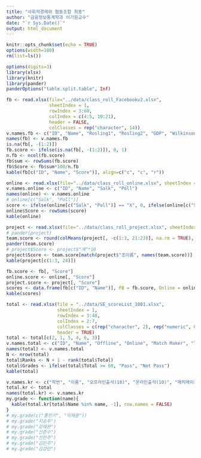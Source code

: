 ```yaml
---
title: "사회적경제와 협동조합 최종"
author: "금융정보통계학과 이기원교수"
date: "`r Sys.Date()`"
output: html_document
---
```


```r
knitr::opts_chunk$set(echo = TRUE)
options(width=180)
rm(list=ls())
```

```r
options(digits=3)
library(xlsx)
library(knitr)
library(pander)
panderOptions("table.split.table", Inf)
```

<!--### Facebook Data-->

```r
fb <- read.xlsx(file="../data/class_roll_Facebookv2.xlsx", 
                sheetIndex = 1, 
                rowIndex = 3:60, 
                colIndex = c(4:5, 10:21), 
                header = FALSE, 
                colClasses = rep("character", 14))
v.names.fb <- c("ID", "Name", "Rosling1", "Rosling2", "GDP", "Wilkinson", "Piketty", "Hanauer", "de_Waal", "Rice", "Zimbardo", "Cain", "Ariely", "Ramachandran")
names(fb) <- v.names.fb
is.na(fb[, -(1:2)])
fb.score <- ifelse(is.na(fb[, -(1:2)]), 0, 1)
n.fb <- ncol(fb.score)
fb$sum <- rowSums(fb.score)
fb$Score <- fb$sum*100/n.fb
kable(fb[c("ID", "Name", "Score")], align=c("c", "c", "r"))
```

<!--### Online Attendance-->

```r
online <- read.xlsx(file="../data/class_roll_online.xlsx", sheetIndex = 1, rowIndex = 3:70, colIndex = c(3:4, 11:12), header = FALSE, colClasses = rep("character", 4))
v.names.online <- c("ID", "Name", "Salk", "Poll")
names(online) <- v.names.online
# online[c("Salk", "Poll")]
score <- ifelse(online[c("Salk", "Poll")] == "X", 0, ifelse(online[c("Salk", "Poll")] == "O", 50, 25))
online$Score <- rowSums(score)
kable(online)
```

<!--### Team Projects-->

```r
project <- read.xlsx(file="../data/class_roll_project.xlsx", sheetIndex= 1, rowIndex = 2:70, colIndex = c(4:5, 10:30), colClasses = c(rep("character", 3), rep("numeric", 20)))
# pander(project)
team.score <- round(colMeans(project[, -c(1:3, 21:23)], na.rm = TRUE), digits = 2)
pander(team.score)
# project$Score <- project$"계"*10
project$Score <- team.score[match(project$"조이름", names(team.score))]
kable(project[c(1:3, 24)])
```

<!--### Integration-->

```r
fb.score <- fb[, "Score"]
online.score <- online[, "Score"]
project.score <- project[, "Score"]
scores <- data.frame(fb[c("ID", "Name")], FB = fb.score, Online = online.score, Project = project.score)
kable(scores)
```

<!--### Total Scores-->

```r
total <- read.xlsx(file = "../data/SE_scoreList_1801.xlsx", 
                   sheetIndex = 1, 
                   rowIndex = 3:48, 
                   colIndex = 2:7, 
                   colClasses = c(rep("character", 2), rep("numeric", 6)), 
                   header = TRUE)
total <- total[c(2, 1, 5, 4, 6, 3)]
v.names.total <- c("ID", "Name", "Offline", "Online", "Match Maker", "Total")
names(total) <- v.names.total
N <- nrow(total)
total$Ranks <- N + 1 - rank(total$Total)
total$Grades <- ifelse(total$Total >= 60, "Pass", "Not Pass")
kable(total)
```

<P style = "page-break-before:always">

```r
v.names.kr <- c("학번", "이름", "오프라인출석(10)", "온라인출석(10)", "매치메이커", "총점(100)", "학점")
total.kr <- total
names(total.kr) <- v.names.kr
my.grade <- function(name){
  kable(total.kr[total$Name %in% name, -1], row.names = FALSE)
}
# my.grade(c("홍민기", "이재훈"))
# my.grade("지승우")
# my.grade("강재완")
# my.grade("신준수")
# my.grade("신민주")
# my.grade("김민주")
# my.grade("김강민")
```


<!--### Save Data

```r
save.image(file = "../R/final_data.rda")
```

-->
               
